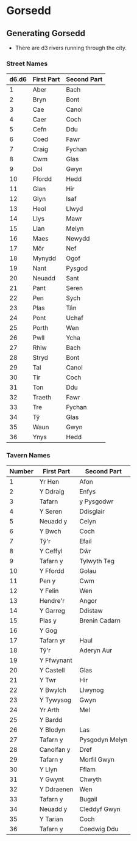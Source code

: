 # Gorsedd

## Generating Gorsedd

* There are d3 rivers running through the city.

### Street Names

| d6.d6 | First Part | Second Part |
|---|---|---|
| 1 | Aber | Bach |
| 2 | Bryn | Bont |
| 3 | Cae | Canol |
| 4 | Caer | Coch |
| 5 | Cefn | Ddu |
| 6 | Coed | Fawr |
| 7 | Craig | Fychan |
| 8 | Cwm | Glas |
| 9 | Dol | Gwyn | 
| 10 | Ffordd | Hedd |
| 11 | Glan | Hir |
| 12 | Glyn | Isaf |
| 13 | Heol | Llwyd |
| 14 | Llys | Mawr |
| 15 | Llan | Melyn |
| 16 | Maes | Newydd |
| 17 | Môr | Nef |
| 18 | Mynydd | Ogof |
| 19 | Nant | Pysgod |
| 20 | Neuadd | Sant |
| 21 | Pant | Seren |
| 22 | Pen | Sych | 
| 23 | Plas | Tân |
| 24 | Pont | Uchaf |
| 25 | Porth | Wen |
| 26 | Pwll  | Ycha |
| 27 | Rhiw | Bach |
| 28 | Stryd | Bont |
| 29 | Tal | Canol |
| 30 | Tir | Coch | 
| 31 | Ton | Ddu |
| 32 | Traeth | Fawr |
| 33 | Tre | Fychan |
| 34 | Tŷ | Glas |
| 35 | Waun | Gwyn | 
| 36 | Ynys | Hedd |

### Tavern Names

| Number | First Part | Second Part |
|---|---|---|
| 1 | Yr Hen | Afon |
| 2 | Y Ddraig | Enfys  | 
| 3 | Tafarn  | y Pysgodwr  |
| 4 | Y Seren | Ddisglair  |
| 5 | Neuadd y | Celyn  |   
| 6 | Y Bwch | Coch  |
| 7 | Tŷ'r | Efail |  
| 8 | Y Ceffyl | Dŵr  |
| 9 | Tafarn y | Tylwyth Teg  |
| 10 | Y Ffordd | Golau  |
| 11 | Pen y | Cwm |  
| 12 | Y Felin | Wen  | 
| 13 | Hendre'r  | Angor  |
| 14 | Y Garreg | Ddistaw  |
| 15 | Plas y | Brenin Cadarn  |
| 16 | Y Gog |   |
| 17 | Tafarn yr  | Haul  |   
| 18 | Tŷ'r | Aderyn Aur |
| 19 | Y Ffwynant |  |
| 20 | Y Castell | Glas  |
| 21 | Y Twr | Hir  |
| 22 | Y Bwylch | Llwynog | 
| 23 | Y Tywysog  | Gwyn  |
| 24 | Yr Arth | Mel |
| 25 | Y Bardd  |    |
| 26 | Y Blodyn | Las  |
| 27 | Tafarn y | Pysgodyn Melyn |
| 28 | Canolfan y | Dref |  
| 29 | Tafarn y | Morfil Gwyn  |
| 30 | Y Llyn | Fflam |   
| 31 | Y Gwynt | Chwyth |
| 32 | Y Ddraenen  | Wen  |
| 33 | Tafarn y | Bugail |   
| 34 | Neuadd y | Cleddyf Gwyn  |
| 35 | Y Tarian  | Coch |
| 36 | Tafarn y | Coedwig Ddu  | 
